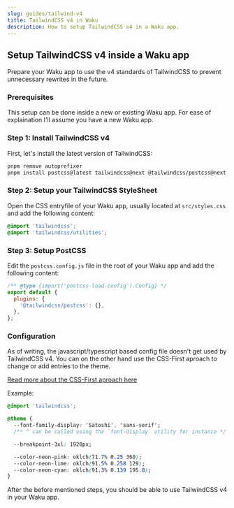 ```yaml
---
slug: guides/tailwind-v4
title: TailwindCSS v4 in Waku
description: How to setup TailwindCSS v4 in a Waku app.
---
```


## Setup TailwindCSS v4 inside a Waku app

Prepare your Waku app to use the v4 standards of TailwindCSS to prevent unnecessary rewrites in the future.

### Prerequisites

This setup can be done inside a new or existing Waku app. For ease of explaination I'll assume you have a new Waku app.

### Step 1: Install TailwindCSS v4

First, let's install the latest version of TailwindCSS:

```bash
pnpm remove autoprefixer
pnpm install postcss@latest tailwindcss@next @tailwindcss/postcss@next
```

### Step 2: Setup your TailwindCSS StyleSheet

Open the CSS entryfile of your Waku app, usually located at `src/styles.css` and add the following content:

```css
@import 'tailwindcss';
@import 'tailwindcss/utilities';
```

### Step 3: Setup PostCSS

Edit the `postcss.config.js` file in the root of your Waku app and add the following content:

```js
/** @type {import('postcss-load-config').Config} */
export default {
  plugins: {
    '@tailwindcss/postcss': {},
  },
};
```

### Configuration

As of writing, the javascript/typescript based config file doesn't get used by TailwindCSS v4. You can on the other hand use the CSS-First aproach to change or add entries to the theme.

[Read more about the CSS-First aproach here](https://tailwindcss.com/blog/tailwindcss-v4-alpha#css-first-configuration)

Example:

```css
@import 'tailwindcss';

@theme {
  --font-family-display: 'Satoshi', 'sans-serif';
  /** ^ can be called using the `font-display` utility for instance */

  --breakpoint-3xl: 1920px;

  --color-neon-pink: oklch(71.7% 0.25 360);
  --color-neon-lime: oklch(91.5% 0.258 129);
  --color-neon-cyan: oklch(91.3% 0.139 195.8);
}
```

After the before mentioned steps, you should be able to use TailwindCSS v4 in your Waku app.
